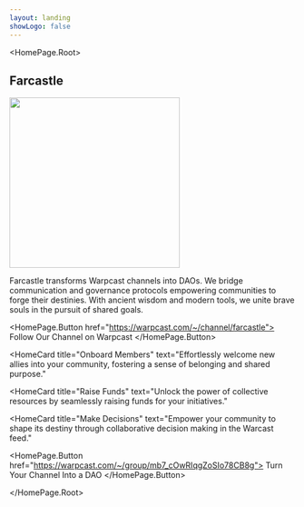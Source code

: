 ```yaml
---
layout: landing
showLogo: false
---
```




<HomePage.Root>

<h2 className="logo">Farcastle</h2>
<img src="/images/alice-blue-castle.svg" width="300px" height="300px" />

<p>
  Farcastle transforms Warpcast channels into DAOs. We bridge
  communication and governance protocols empowering communities to forge their
  destinies. With ancient wisdom and modern tools, we unite brave souls in the
  pursuit of shared goals.
</p>

<HomePage.Button href="https://warpcast.com/~/channel/farcastle">
  Follow Our Channel on Warpcast
</HomePage.Button>

<div className="Home__card_container">

<HomeCard
  title="Onboard Members"
  text="Effortlessly welcome new allies into your community, fostering a sense of belonging and shared purpose."
></HomeCard>
<HomeCard
  title="Raise Funds"
  text="Unlock the power of collective resources by seamlessly raising funds for your initiatives."
></HomeCard>
<HomeCard
  title="Make Decisions"
  text="Empower your community to shape its destiny through collaborative decision making in the Warcast feed."
></HomeCard>

</div>

<HomePage.Button href="https://warpcast.com/~/group/mb7_cOwRIqgZoSIo78CB8g">
  Turn Your Channel Into a DAO
</HomePage.Button>

<Sponsors />

</HomePage.Root>
